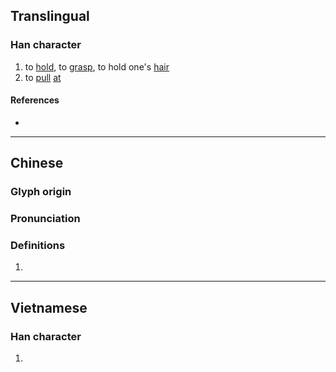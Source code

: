 {{character info/new}}
==Translingual==

===Han character===
{{Han char|rn=64|rad=手|as=15|sn=18|four=52016|canj=QVVV|ids=⿰扌巤}}

# to [[hold]], to [[grasp]], to hold one's [[hair]]
# to [[pull]] [[at]]

====References====
* {{Han ref|kx=0461.110|dkj=12902|dj=0810.170|hdz=31982.020|uh=64F8|ud=25848|bh=EFD4|bd=61396}}

----

==Chinese==
{{zh-forms}}

===Glyph origin===
{{Han etym}}

===Pronunciation===
{{zh-pron
|m=liè
|c=laap3,laap6,lip3,lip6
|mn=bā
|mc=y
|oc=y
|ma=
|cat=v
}}

===Definitions===
{{zh-hanzi}}

# {{rfdef|lang=zh}}

----

==Vietnamese==

===Han character===
{{vi-hantu|[[xợp]]|rs=手15}}

# {{defn|lang=vi|sort=手15}}